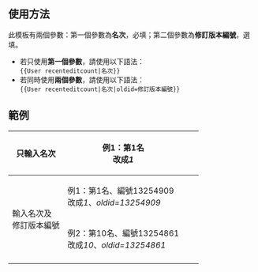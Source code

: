 <noinclude>{{Documentation subpage}}</noinclude>

== 使用方法 ==
此模板有兩個參數：第一個參數為'''名次'''，必填；第二個參數為'''修訂版本編號'''，選填。
*若只使用'''第一個參數'''，請使用以下語法：<br><code><nowiki>{{User recenteditcount|名次}}</nowiki></code>
*若同時使用'''兩個參數'''，請使用以下語法：<br><code><nowiki>{{User recenteditcount|名次|oldid=修訂版本編號}}</nowiki></code>

== 範例 ==
{| class="wikitable"
!只輸入名次
|例1：第1名<br>改成''1''||{{tl|User recenteditcount|1}}||{{User recenteditcount|1}}
|-
!rowspan="4"|輸入名次及<br>修訂版本編號
|例1：第1名、編號13254909<br>改成''1''、''oldid=13254909''||{{tl|User recenteditcount|1<nowiki>|oldid=13254909</nowiki>}}||{{User recenteditcount|1|oldid=13254909}}
|-
|例2：第10名、編號13254861<br>改成''10''、''oldid=13254861''||{{tl|User recenteditcount|10<nowiki>|oldid=13254861</nowiki>}}||{{User recenteditcount|10|oldid=13254861}}
|-
|}